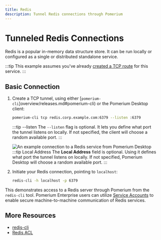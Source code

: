 ```yaml
---
title: Redis
description: Tunnel Redis connections through Pomerium
---
```



# Tunneled Redis Connections

Redis is a popular in-memory data structure store. It can be run locally or configured as a single or distributed standalone service.

:::tip
This example assumes you've already [created a TCP route](/tcp/readme#configure-routes) for this service.
:::

## Basic Connection

 1. Create a TCP tunnel, using either [`pomerium-cli`]overview/releases.md#pomerium-cli) or the Pomerium Desktop client:

    <Tabs>
    <TabItem value="pomerium-cli" label="pomerium-cli">

    ```bash
    pomerium-cli tcp redis.corp.example.com:6379 --listen :6379
    ```

    :::tip --listen
    The `--listen` flag is optional. It lets you define what port the tunnel listens on locally. If not specified, the client will choose a random available port.
    :::

    </TabItem>
    <TabItem value="Pomerium Desktop" label="Pomerium Desktop">

    ![An example connection to a Redis service from Pomerium Desktop](img/desktop/example-redis-connection.png)
    :::tip Local Address
    The **Local Address** field is optional. Using it defines what port the tunnel listens on locally. If not specified, Pomerium Desktop will choose a random available port.
    :::

    </TabItem>
    </Tabs>

1. Initiate your Redis connection, pointing to `localhost`:

    ```bash
    redis-cli -h localhost -p 6379
    ```

This demonstrates access to a Redis server through Pomerium from the `redis-cli` tool. Pomerium Enterprise users can utilize [Service Accounts](/enterprise/reference/configure.md#service-accounts) to enable secure machine-to-machine communication of Redis services.

## More Resources

- [redis-cli](https://redis.io/topics/rediscli)
- [Redis ACL](https://redis.io/topics/acl)